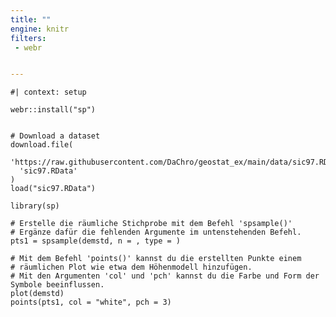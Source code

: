 ```yaml
---
title: ""
engine: knitr
filters:
 - webr


---
```



```webr-r

#| context: setup

webr::install("sp")


# Download a dataset
download.file(
  'https://raw.githubusercontent.com/DaChro/geostat_ex/main/data/sic97.RData',
  'sic97.RData'
)
load("sic97.RData")

```


```webr-r
library(sp)

# Erstelle die räumliche Stichprobe mit dem Befehl 'spsample()'
# Ergänze dafür die fehlenden Argumente im untenstehenden Befehl.
pts1 = spsample(demstd, n = , type = )

# Mit dem Befehl 'points()' kannst du die erstellten Punkte einem 
# räumlichen Plot wie etwa dem Höhenmodell hinzufügen.
# Mit den Argumenten 'col' und 'pch' kannst du die Farbe und Form der Symbole beeinflussen.
plot(demstd)
points(pts1, col = "white", pch = 3)


```



